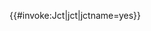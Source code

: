 <includeonly>{{#invoke:Jct|jct|jctname=yes}}</includeonly><noinclude>
{{Documentation}}
</noinclude>